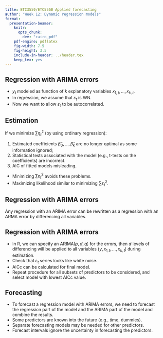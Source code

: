 ```yaml
---
title: ETC3550/ETC5550 Applied forecasting
author: "Week 12: Dynamic regression models"
format:
  presentation-beamer:
    knitr:
      opts_chunk:
        dev: "cairo_pdf"
    pdf-engine: pdflatex
    fig-width: 7.5
    fig-height: 3.5
    include-in-header: ../header.tex
    keep_tex: yes
---
```


## Regression with ARIMA errors

\begin{block}{Regression models}\vspace*{-0.2cm}
\[
  y_t = \beta_0 + \beta_1 x_{1,t} + \dots + \beta_k x_{k,t} + \varepsilon_t,
\]
\end{block}\vspace*{-0.3cm}

  * $y_t$ modeled as function of $k$ explanatory variables $x_{1,t},\dots,x_{k,t}$.
  * In regression, we assume that $\varepsilon_t$ is WN.
  * Now we want to allow $\varepsilon_t$ to be autocorrelated.
\vspace*{0.1cm}
\pause
\begin{alertblock}{Example: ARIMA(1,1,1) errors}\vspace*{-0.8cm}
\begin{align*}
  y_t &= \beta_0 + \beta_1 x_{1,t} + \dots + \beta_k x_{k,t} + \eta_t,\\
      & (1-\phi_1B)(1-B)\eta_t = (1+\theta_1B)\varepsilon_t,
\end{align*}
\end{alertblock}
\rightline{where $\varepsilon_t$ is white noise.}

## Estimation

If we minimize $\sum \eta_t^2$ (by using ordinary regression):

  1. Estimated coefficients $\hat{\beta}_0,\dots,\hat{\beta}_k$ are no longer optimal as some information ignored;
  2. Statistical tests associated with the model (e.g., t-tests on the coefficients) are incorrect.
  3. AIC of fitted models misleading.

\pause\vspace*{0.4cm}

 * Minimizing $\sum \varepsilon_t^2$ avoids these problems.
 * Maximizing likelihood similar to minimizing $\sum \varepsilon_t^2$.

## Regression with ARIMA errors
\fontsize{14}{15}\sf

Any regression with an ARIMA error can be rewritten as a regression with an ARMA error by differencing all variables.\pause

\begin{block}{Original data}\vspace*{-0.8cm}
\begin{align*}
  y_t & = \beta_0 + \beta_1 x_{1,t} + \dots + \beta_k x_{k,t} + \eta_t\\
  \mbox{where}\quad
      & \phi(B)(1-B)^d\eta_t = \theta(B)\varepsilon_t
\end{align*}
\end{block}\pause\vspace*{-0.1cm}
\begin{block}{After differencing all variables}\vspace*{-0.2cm}
$$
  y'_t  = \beta_1 x'_{1,t} + \dots + \beta_k x'_{k,t} + \eta'_t.
$$
where $\phi(B)\eta'_t = \theta(B)\varepsilon_t$,\vspace*{0.1cm}

$y_t' = (1-B)^dy_t$,\quad $x_{i,t}' = (1-B)^dx_{i,t}$,\quad and $\eta_t' = (1-B)^d \eta_t$
\end{block}

## Regression with ARIMA errors

  * In R, we can specify an ARIMA($p,d,q$) for the errors, then $d$ levels of differencing will be applied to all variables ($y, x_{1,t},\dots,x_{k,t}$) during estimation.
  * Check that $\varepsilon_t$ series looks like white noise.
  * AICc can be calculated for final model.
  * Repeat procedure for all subsets of predictors to be considered, and select model with lowest AICc value.

## Forecasting

  * To forecast a regression model with ARIMA errors, we need to forecast the
regression part of the model and the ARIMA part of the model and combine the
results.
  * Some predictors are known into the future (e.g., time, dummies).
  * Separate forecasting models may be needed for other predictors.
  * Forecast intervals ignore the uncertainty in forecasting the predictors.
